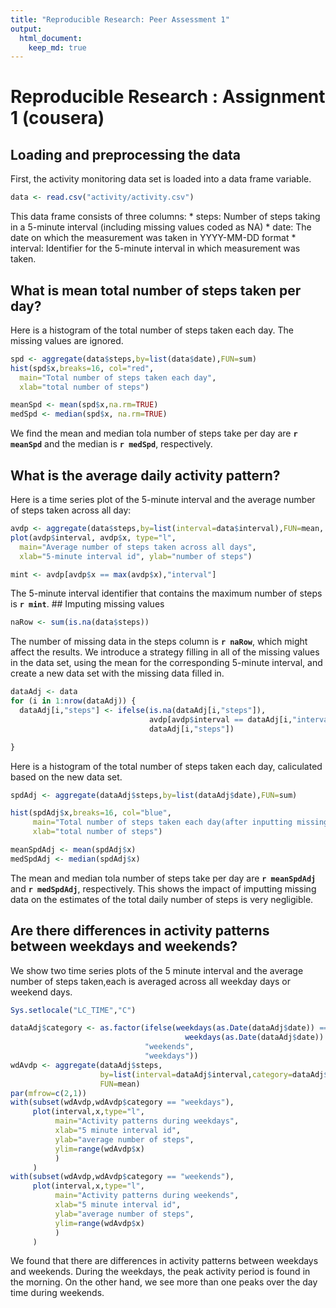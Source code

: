 ```yaml
---
title: "Reproducible Research: Peer Assessment 1"
output: 
  html_document:
    keep_md: true
---
```

# Reproducible Research : Assignment 1 (cousera)

## Loading and preprocessing the data
First, the activity monitoring data set is loaded into a data frame variable.
```r
data <- read.csv("activity/activity.csv")
```
This data frame consists of three columns:
* steps: Number of steps taking in a 5-minute interval (including missing values coded as NA)
* date: The date on which the measurement was taken in YYYY-MM-DD format
* interval: Identifier for the 5-minute interval in which measurement was taken.

## What is mean total number of steps taken per day?
Here is a histogram of the total number of steps taken each day. The missing values are ignored.
```r
spd <- aggregate(data$steps,by=list(data$date),FUN=sum)
hist(spd$x,breaks=16, col="red", 
  main="Total number of steps taken each day", 
  xlab="total number of steps")
```
```r
meanSpd <- mean(spd$x,na.rm=TRUE)
medSpd <- median(spd$x, na.rm=TRUE)
```
We find the  mean and median tola number of steps take per day are **`r meanSpd`** and the median is **`r medSpd`**, respectively.

## What is the average daily activity pattern?
Here is a time series plot of the 5-minute interval and the average number of steps taken across all day:
```r
avdp <- aggregate(data$steps,by=list(interval=data$interval),FUN=mean, na.rm=TRUE)
plot(avdp$interval, avdp$x, type="l",
  main="Average number of steps taken across all days",
  xlab="5-minute interval id", ylab="number of steps")
```
```r
mint <- avdp[avdp$x == max(avdp$x),"interval"]
```
The 5-minute interval identifier that contains the maximum number of steps is **`r mint`**.
## Imputing missing values

```r
naRow <- sum(is.na(data$steps))
```
The number of missing data in the steps column is **`r naRow`**, which might affect the results.
We introduce a strategy filling in all of the missing values in the data set, using the mean
for the corresponding 5-minute interval, and create a new data set  with the missing data filled in.

```r
dataAdj <- data
for (i in 1:nrow(dataAdj)) {
  dataAdj[i,"steps"] <- ifelse(is.na(dataAdj[i,"steps"]),
                               avdp[avdp$interval == dataAdj[i,"interval"],"x"],
                               dataAdj[i,"steps"])

}
```
Here is a histogram of the total number of steps taken each day, caliculated based on the new data set.
```r
spdAdj <- aggregate(dataAdj$steps,by=list(dataAdj$date),FUN=sum)

hist(spdAdj$x,breaks=16, col="blue", 
     main="Total number of steps taken each day(after inputting missing data)",
     xlab="total number of steps")
```
```r
meanSpdAdj <- mean(spdAdj$x)
medSpdAdj <- median(spdAdj$x)
```
The mean and median tola number of steps take per day are **`r meanSpdAdj`** and **`r medSpdAdj`**,
respectively. This shows the impact of imputting missing data on the estimates of the total daily number of steps is very negligible.

## Are there differences in activity patterns between weekdays and weekends?
We show two time series plots of the 5 minute interval and the average number of steps taken,each is averaged across all weekday days or weekend days.
```r
Sys.setlocale("LC_TIME","C")
```

```r
dataAdj$category <- as.factor(ifelse(weekdays(as.Date(dataAdj$date)) == "Sunday" | 
                                       weekdays(as.Date(dataAdj$date)) == "Saturday",
                              "weekends",
                              "weekdays"))
wdAvdp <- aggregate(dataAdj$steps,
                    by=list(interval=dataAdj$interval,category=dataAdj$category),
                    FUN=mean)
par(mfrow=c(2,1))
with(subset(wdAvdp,wdAvdp$category == "weekdays"),
     plot(interval,x,type="l",
          main="Activity patterns during weekdays",
          xlab="5 minute interval id",
          ylab="average number of steps",
          ylim=range(wdAvdp$x)
          )
     )
with(subset(wdAvdp,wdAvdp$category == "weekends"),
     plot(interval,x,type="l",
          main="Activity patterns during weekends",
          xlab="5 minute interval id",
          ylab="average number of steps",
          ylim=range(wdAvdp$x)
          )
     )
```

We found that there are differences in activity patterns between weekdays and weekends. During the weekdays, the peak activity period is found in the morning. On the other hand, we see more than one peaks over the day time during weekends.
